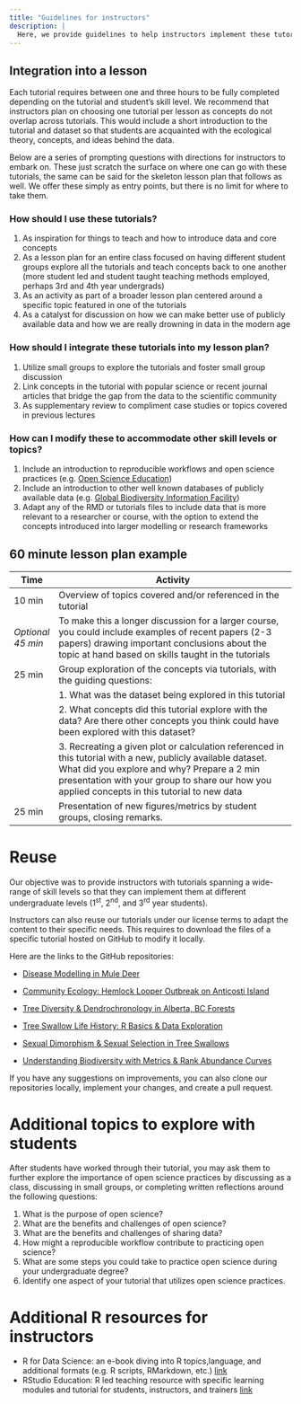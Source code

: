 ```yaml
---
title: "Guidelines for instructors"
description: |
  Here, we provide guidelines to help instructors implement these tutorials in their courses. In addition, we provide a sample lesson plan that can be adapted for use with any of the tutorials. These tutorials were designed to be pre-packaged, portable, and ready to use. To implement these tutorials in the classroom, simply share the website link  with students so that they can dive-in directly in these tutorials!
---
```


## Integration into a lesson

Each tutorial requires between one and three hours to be fully completed depending on the tutorial and student’s skill level. We recommend that instructors plan on choosing one tutorial per lesson as concepts do not overlap across tutorials. This would include a short introduction to the tutorial and dataset so that students are acquainted with the ecological theory, concepts, and ideas behind the data.

Below are a series of prompting questions with directions for instructors to embark on. These just scratch the surface on where one can go with these tutorials, the same can be said for the skeleton lesson plan that follows as well. We offer these simply as entry points, but there is no limit for where to take them.


### How should I use these tutorials?  

1. As inspiration for things to teach and how to introduce data and core concepts
2. As a lesson plan for an entire class focused on having different student groups explore all the tutorials and teach concepts back to one another (more student led and student taught teaching methods employed, perhaps 3rd and 4th year undergrads)
3. As an activity as part of a broader lesson plan centered around a specific topic featured in one of the tutorials 
4. As a catalyst for discussion on how we can make better use of publicly available data and how we are really drowning in data in the modern age

### How should I integrate these tutorials into my lesson plan?  

1. Utilize small groups to explore the tutorials and foster small group discussion
2. Link concepts in the tutorial with popular science or recent journal articles that bridge the gap from the data to the scientific community
3. As supplementary review to compliment case studies or topics covered in previous lectures

### How can I modify these to accommodate other skill levels or topics?   

1. Include an introduction to reproducible workflows and open science practices (e.g. [Open Science Education](https://sites.google.com/openscienceeducation.org/ose))
2. Include an introduction to other well known databases of publicly available data (e.g. [Global Biodiversity Information Facility](https://www.gbif.org/))
3. Adapt any of the RMD or tutorials files to include data that is more relevant to a researcher or course, with the option to extend the concepts introduced into larger modelling or research frameworks


## 60 minute lesson plan example

| Time      | Activity                                                                                              |
|-----------|-------------------------------------------------------------------------------------------------------|
| 10 min    | Overview of topics covered and/or referenced in the tutorial                                          |
| *Optional 45 min* | To make this a longer discussion for a larger course, you could include examples of recent papers (2-3 papers) drawing important conclusions about the topic at hand based on skills taught in the tutorials |
| 25 min    | Group exploration of the concepts via tutorials, with the guiding questions:                           |
|           | 1. What was the dataset being explored in this tutorial                                                |
|           | 2. What concepts did this tutorial explore with the data? Are there other concepts you think could have been explored with this dataset?                |
|           | 3. Recreating a given plot or calculation referenced in this tutorial with a new, publicly available dataset. What did you explore and why? Prepare a 2 min presentation with your group to share our how you applied concepts in this tutorial to new data |
| 25 min    | Presentation of new figures/metrics by student groups, closing remarks.                               |

# Reuse

Our objective was to provide instructors with tutorials spanning a wide-range of skill levels so that they can implement them at different undergraduate levels (1^st^, 2^nd^, and 3^rd^ year students).

Instructors can also reuse our tutorials under our license terms to adapt the content to their specific needs. This requires to download the files of a specific tutorial hosted on GitHub to modify it locally.

Here are the links to the GitHub repositories:  

- [Disease Modelling in Mule Deer](https://github.com/Living-Data-Tutorials/Alberta-CWD)

- [Community Ecology: Hemlock Looper Outbreak on Anticosti Island](https://github.com/Living-Data-Tutorials/Anticosti-Historical-Data)
- [Tree Diversity & Dendrochronology in Alberta, BC Forests](https://github.com/Living-Data-Tutorials/LDP_Alberta_Trees_Group)

- [Tree Swallow Life History: R Basics & Data Exploration](https://github.com/Living-Data-Tutorials/nest-box)

- [Sexual Dimorphism & Sexual Selection in Tree Swallows](https://github.com/Living-Data-Tutorials/nest-box)

- [Understanding Biodiversity with Metrics & Rank Abundance Curves](https://github.com/Living-Data-Tutorials/benthic-invert)

If you have any suggestions on improvements, you can also clone our repositories locally, implement your changes, and create a pull request.


# Additional topics to explore with students

After students have worked through their tutorial, you may ask them to further explore the importance of open science practices by discussing as a class, discussing in small groups, or completing written reflections around the following questions:  

1. What is the purpose of open science?
2. What are the benefits and challenges of open science?
3. What are the benefits and challenges of sharing data?
4. How might a reproducible workflow contribute to practicing open science?
5. What are some steps you could take to practice open science during your undergraduate degree?
6. Identify one aspect of your tutorial that utilizes open science practices.

# Additional R resources for instructors

- R for Data Science: an e-book diving into R topics,language, and additional formats (e.g. R scripts, RMarkdown, etc.) [link](https://r4ds.had.co.nz/)
- RStudio Education: R led teaching resource with specific learning modules and tutorial for students, instructors, and trainers [link](https://education.rstudio.com/)

